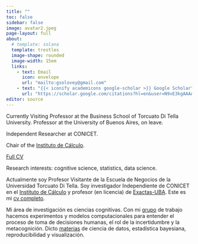 ---
title: ""
toc: false
sidebar: false
image: avatar2.jpeg
page-layout: full
about:
  # template: solana
  template: trestles
  image-shape: rounded
  image-width: 15em
  links:
    - text: Email
      icon: envelope
      url: "mailto:gsolovey@gmail.com"
    - text: "{{< iconify academicons google-scholar >}} Google Scholar"
      url: "https://scholar.google.com/citations?hl=en&user=N9vE3kgAAAAJ"
editor: source      
---

<!-- para render, primero desde la terminal  -->
<!-- "quarto render --profile es" -->
<!-- luego, desde este qmd, hacer Render -->

<!-- require(usethis) -->
<!-- usethis::create_github_token() -->
<!-- gitcreds::gitcreds_set() -->

::: {.content-visible when-profile="en"}
Currently Visiting Professor at the Business School of Torcuato Di Tella University. Professor at the University of Buenos Aires, on leave. 

Independent Researcher at CONICET.

Chair of the [Instituto de Cálculo](http://www.ic.fcen.uba.ar). 

[Full CV](CV-Solovey-eng.pdf)

Research interests: cognitive science, statistics, data science.
:::

::: {.content-visible when-profile="es"}
Actualmente soy Profesor Visitante de la Escuela de Negocios de la Universidad Torcuato Di Tella. Soy investigador Independiente de CONICET en el [Instituto de Cálculo](http://www.ic.fcen.uba.ar) y profesor (en licencia) de [Exactas-UBA](http://www.exactas.uba.ar). Este es mi [cv completo](CV-Solovey.pdf). 

Mi área de investigación es ciencias cognitivas. Con mi [grupo](grupo.html) de trabajo hacemos experimentos y modelos computacionales para entender el proceso de toma de decisiones humanas, el rol de la incertidumbre y la metacognición. Dicto [materias](teaching.html) de ciencia de datos, estadística bayesiana, reproducibilidad y visualización.
:::




